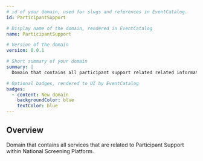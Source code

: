 ```yaml
---
# id of your domain, used for slugs and references in EventCatalog.
id: ParticipantSupport

# Display name of the domain, rendered in EventCatalog
name: ParticipantSupport

# Version of the domain
version: 0.0.1

# Short summary of your domain
summary: |
  Domain that contains all participant support related related information

# Optional badges, rendered to UI by EventCatalog
badges:
  - content: New domain
    backgroundColor: blue
    textColor: blue
---
```


## Overview

Domain that contains all services that are related to Participant Support within National Screening Platform.

<NodeGraph />
